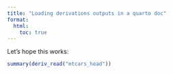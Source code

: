 ```yaml
---
title: "Loading derivations outputs in a quarto doc"
format:
  html:
    toc: true
---
```


Let's hope this works:

```r
summary(deriv_read("mtcars_head"))
```


